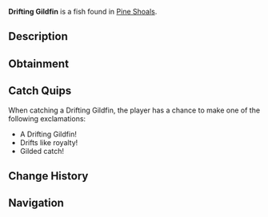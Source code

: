{{FishInfobox
|image          = Drifting Gildfin.png
|rarity         = Common
|sea            = Second Sea
|location       = [[Pine Shoals]]
|sublocation    = 
|sources        = Fishing Rod
|radar_location = 
|prog_speed     = +15
|xp             = 22
|weather        = Foggy
|time           = Night
|season         = Autumn
|bait           = Shrimp
|base_weight    = 4.5
|base_value     = 35
|weight_range   = 3
|base_chance    = 195
|base_resil     = 75
}}
'''Drifting Gildfin''' is a {{Rarity|Common}} fish found in [[Pine Shoals]].

== Description ==
{{Description|A wanderer that drifts with gilded grace.|Bestiary Entry}}

== Obtainment ==
{{Description|It floats where the currents whisper.|Bestiary Hint}}
{{Fish Availability|
Pine Shoals
|top_rods      = 
Free Spirit Rod\520015.24\425483.46;
Astralhook Rod\488172.25\409902.95;
Azure Of Lagoon\483331.31\423504.32;
Resourceful Rod\469893.16\304183.36;
Great Rod of Oscar\468762.87\372473.96;
Training Rod\426744.02\476319.29;
Flimsy Rod\419159.41\294773.3;
Fischer's Rod\399727.45\275482.98;
Firefly Rod\425508.64\414631.18;
Carrot Rod\443402.85\410899.35;
Trident Rod\444086.18\379717.16;
Blazebringer Rod\424700.38\385920.96;
Verdant Shear Rod\416953.83\361623.61;
Steady Rod\400546.98\259489.56;
No-Life Rod\381781.72\335827.66;
Seraphic Rod\362241.92\309736;
Challenger's Rod\359549.47\314989.8;
Ethereal Prism Rod\357629.33\300370.81;
Depthseeker Rod\351759.91\323267.6;
Avalanche Rod\349491.15\322159.3;
Rod Of The Forgotten Fang\348701.19\298892.73;
Volcanic Rod\346369.96\309147.58;
Rod Of The Depths\345221.95\298352.03;
Zeus Rod\345173.64\308079.82;
Rod Of The Exalted One\345040.83\292452.25
|recommended   = Free Spirit Rod
}}

== Catch Quips ==
When catching a Drifting Gildfin, the player has a chance to make one of the following exclamations:
* A Drifting Gildfin!
* Drifts like royalty!
* Gilded catch!

== Change History ==
{{Change History|{{subst:Current Version}}}}

== Navigation ==
{{Fish Navbox|Pine Shoals}}